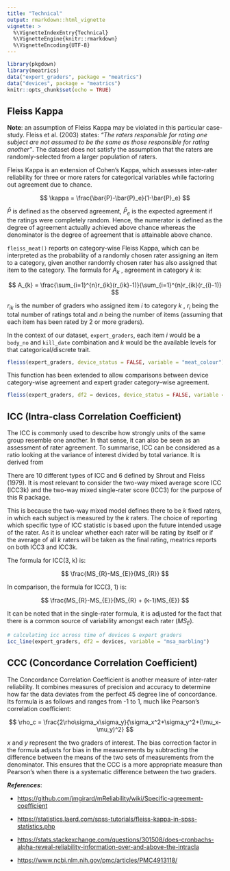 ```yaml
---
title: "Technical"
output: rmarkdown::html_vignette
vignette: >
  %\VignetteIndexEntry{Technical}
  %\VignetteEngine{knitr::rmarkdown}
  %\VignetteEncoding{UTF-8}
---
```


```r
library(pkgdown)
library(meatrics)
data("expert_graders", package = "meatrics")
data("devices", package = "meatrics")
knitr::opts_chunk$set(echo = TRUE)
```

## Fleiss Kappa

**Note**: an assumption of Fleiss Kappa may be violated in this particular case-study. Fleiss et al. (2003) states: *"The raters responsible for rating one subject are not assumed to be the same as those responsible for rating another"*. The dataset does not satisfy the assumption that the raters are randomly-selected from a larger population of raters.

Fleiss Kappa is an extension of Cohen's Kappa, which assesses inter-rater reliability for three or more raters for categorical variables while factoring out agreement due to chance.

$$
\kappa = \frac{\bar{P}-\bar{P}_e}{1-\bar{P}_e}
$$

$\bar{P}$ is defined as the observed agreement, $\bar{P}_e$ is the expected agreement if the ratings were completely random. Hence, the numerator is defined as the degree of agreement actually achieved above chance whereas the denominator is the degree of agreement that is attainable above chance.

`fleiss_meat()` reports on category-wise Fleiss Kappa, which can be interpreted as the probability of a randomly chosen rater assigning an item to a category, given another randomly chosen rater has also assigned that item to the category. The formula for $A_{k}$ , agreement in category $k$ is:

$$
A_{k} = \frac{\sum_{i=1}^{n}r_{ik}(r_{ik}-1)}{\sum_{i=1}^{n}r_{ik}(r_{i}-1)}
$$

$r_{ik}$ is the number of graders who assigned item $i$ to category $k$ , $r_{i}$ being the total number of ratings total and $n$ being the number of items (assuming that each item has been rated by 2 or more graders).

In the context of our dataset, `expert_graders`, each item $i$ would be a `body_no` and `kill_date` combination and $k$ would be the available levels for that categorical/discrete trait.

```r
fleiss(expert_graders, device_status = FALSE, variable = "meat_colour")
```

This function has been extended to allow comparisons between device category-wise agreement and expert grader category--wise agreement.

```r
fleiss(expert_graders, df2 = devices, device_status = FALSE, variable = "meat_colour")
```

## ICC (Intra-class Correlation Coefficient)

The ICC is commonly used to describe how strongly units of the same group resemble one another. In that sense, it can also be seen as an assessment of rater agreement. To summarise, ICC can be considered as a ratio looking at the variance of interest divided by total variance. It is derived from

There are 10 different types of ICC and 6 defined by Shrout and Fleiss (1979). It is most relevant to consider the two-way mixed average score ICC (ICC3k) and the two-way mixed single-rater score (ICC3) for the purpose of this R package.

This is because the two-way mixed model defines there to be $k$ fixed raters, in which each subject is measured by the $k$ raters. The choice of reporting which specific type of ICC statistic is based upon the future intended usage of the rater. As it is unclear whether each rater will be rating by itself or if the average of all $k$ raters will be taken as the final rating, meatrics reports on both ICC3 and ICC3k.

The formula for ICC(3, k) is:

$$
\frac{MS_{R}-MS_{E}}{MS_{R}}
$$

In comparison, the formula for ICC(3, 1) is:

$$
\frac{MS_{R}-MS_{E}}{MS_{R} + (k-1)MS_{E}}
$$

It can be noted that in the single-rater formula, it is adjusted for the fact that there is a common source of variability amongst each rater ($MS_{E}$).

```r
# calculating icc across time of devices & expert graders
icc_line(expert_graders, df2 = devices, variable = "msa_marbling")
```

## CCC (Concordance Correlation Coefficient)

The Concordance Correlation Coefficient is another measure of inter-rater reliability. It combines measures of precision and accuracy to determine how far the data deviates from the perfect 45 degree line of concordance. Its formula is as follows and ranges from -1 to 1, much like Pearson's correlation coefficient:

$$
\rho_c = \frac{2\rho\sigma_x\sigma_y}{\sigma_x^2+\sigma_y^2+(\mu_x-\mu_y)^2}
$$

$x$ and $y$ represent the two graders of interest. The bias correction factor in the formula adjusts for bias in the measurements by subtracting the difference between the means of the two sets of measurements from the denominator. This ensures that the CCC is a more appropriate measure than Pearson's when there is a systematic difference between the two graders.

***References***:

-   <https://github.com/jmgirard/mReliability/wiki/Specific-agreement-coefficient>

-   <https://statistics.laerd.com/spss-tutorials/fleiss-kappa-in-spss-statistics.php>

-   <https://stats.stackexchange.com/questions/301508/does-cronbachs-alpha-reveal-reliability-information-over-and-above-the-intracla>

-   <https://www.ncbi.nlm.nih.gov/pmc/articles/PMC4913118/>
